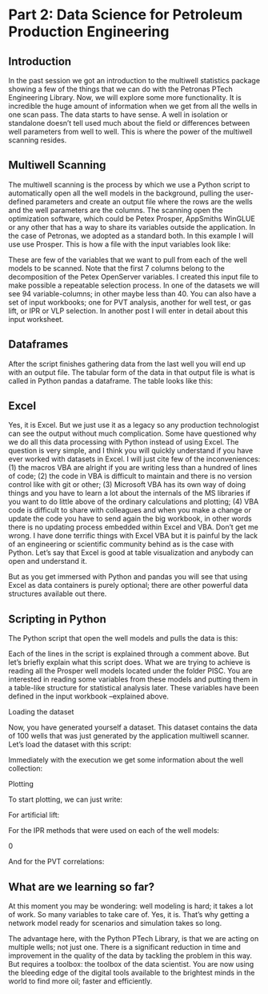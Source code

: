 # Part 2: Data Science for Petroleum Production Engineering

## Introduction

In the past session we got an introduction to the multiwell statistics package showing a few of the things that we can do with the Petronas PTech Engineering Library. Now, we will explore some more functionality. It is incredible the huge amount of information when we get from all the wells in one scan pass. The data starts to have sense. A well in isolation or standalone doesn’t tell used much about the field or differences between well parameters from well to well. This is where the power of the multiwell scanning resides. 



## Multiwell Scanning

The multiwell scanning is the process by which we use a Python script to automatically open all the well models in the background, pulling the user-defined parameters and create an output file where the rows are the wells and the well parameters are the columns. The scanning open the optimization software, which could be Petex Prosper, AppSmiths WinGLUE or any other that has a way to share its variables outside the application. In the case of Petronas, we adopted as a standard both. In this example I will use use Prosper. This is how a file with the input variables look like:



These are few of the variables that we want to pull from each of the well models to be scanned. Note that the first 7 columns belong to the decomposition of the Petex OpenServer variables. I created this input file to make possible a repeatable selection process. In one of the datasets we will see 94 variable-columns; in other maybe less than 40. You can also have a set of input workbooks; one for PVT analysis, another for well test, or gas lift, or IPR or VLP selection. In another post I will enter in detail about this input worksheet.

## Dataframes

After the script finishes gathering data from the last well you will end up with an output file. The tabular form of the data in that output file is what is called in Python pandas a dataframe. The table looks like this:



## Excel

Yes, it is Excel. But we just use it as a legacy so any production technologist can see the output without much complication. Some have questioned why we do all this data processing with Python instead of using Excel. The question is very simple, and I think you will quickly understand if you have ever worked with datasets in Excel. I will just cite few of the inconveniences: (1) the macros VBA are alright if you are writing less than a hundred of lines of code; (2) the code in VBA is difficult to maintain and there is no version control like with git or other; (3) Microsoft VBA has its own way of doing things and you have to learn a lot about the internals of the MS libraries if you want to do little above of the ordinary calculations and plotting; (4) VBA code is difficult to share with colleagues and when you make a change or update the code you have to send again the big workbook, in other words there is no updating process embedded within Excel and VBA. Don't get me wrong. I have done terrific things with Excel VBA but it is painful by the lack of an engineering or scientific community behind as is the case with Python. Let's say that Excel is good at table visualization and anybody can open and understand it.

But as you get immersed with Python and pandas you will see that using Excel as data containers is purely optional; there are other powerful data structures available out there.

## Scripting in Python

The Python script that open the well models and pulls the data is this:

Each of the lines in the script is explained through a comment above. But let’s briefly explain what this script does. What we are trying to achieve is reading all the Prosper well models located under the folder PISC. You are interested in reading some variables from these models and putting them in a table-like structure for statistical analysis later. These variables have been defined in the input workbook –explained above. 

Loading the dataset

Now, you have generated yourself a dataset. This dataset contains the data of 100 wells that was just generated by the application multiwell scanner. Let's load the dataset with this script:



Immediately with the execution we get some information about the well collection:



Plotting

To start plotting, we can just write:



For artificial lift:



For the IPR methods that were used on each of the well models:

0

And for the PVT correlations:



## What are we learning so far?

At this moment you may be wondering: well modeling is hard; it takes a lot of work. So many variables to take care of. Yes, it is. That’s why getting a network model ready for scenarios and simulation takes so long. 

The advantage here, with the Python PTech Library, is that we are acting on multiple wells; not just one. There is a significant reduction in time and improvement in the quality of the data by tackling the problem in this way. But requires a toolbox: the toolbox of the data scientist. You are now using the bleeding edge of the digital tools available to the brightest minds in the world to find more oil; faster and efficiently.


